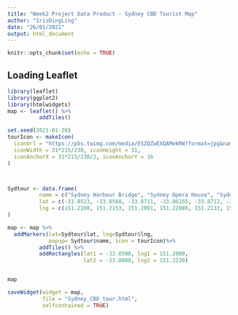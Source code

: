 ---
title: "Week2 Project Data Product - Sydney CBD Tourist Map"
author: "IrisDingLing"
date: "26/01/2021"
output: html_document
---

```{r setup, include=FALSE}
knitr::opts_chunk$set(echo = TRUE)
```

## Loading Leaflet


```{r}
library(leaflet)
library(ggplot2)
library(htmlwidgets)
map <- leaflet() %>%
          addTiles()
```

```{r, eval=FALSE}

set.seed(2021-01-26)
tourIcon <- makeIcon(
  iconUrl = "https://pbs.twimg.com/media/ESZQZwEXQAMekRW?format=jpg&name=medium",
  iconWidth = 31*215/230, iconHeight = 31,
  iconAnchorX = 31*215/230/2, iconAnchorY = 16
)



Sydtour <- data.frame(
          name = c("Sydney Harbour Bridge", "Sydney Opera House", "Sydney Tower Eye", "Royal Botanic Garden", "St mary's cathedral", "Darling Harbour", "Sea Life Sydney Aquarium", "The Rocks", "Art Gallery of NSW", "Hyde Park", "Museum of Sydney", "Museum of Contemporary Art Australia"),
          lat = c(-33.8523, -33.8568, -33.8711, -33.86165, -33.8712, -33.860184, -33.8696, -33.8599, -33.8688, -33.8731, -33.8642, -33.8599),
          lng = c(151.2108, 151.2153, 151.2091, 151.22086, 151.2133, 151.20802, 151.2021, 151.2090, 151.2174, 151.2113, 151.2114, 151.2090)
)

map <- map %>%
  addMarkers(lat=Sydtour$lat, lng=Sydtour$lng, 
             popup= Sydtour$name, icon = tourIcon)%>% 
          addTiles() %>%
          addRectangles(lat1 = -33.8500, lng1 = 151.2000, 
                        lat2 = -33.8800, lng2 = 151.2230)


map

saveWidget(widget = map, 
           file = "Sydney_CBD_tour.html", 
           selfcontained = TRUE)


```

